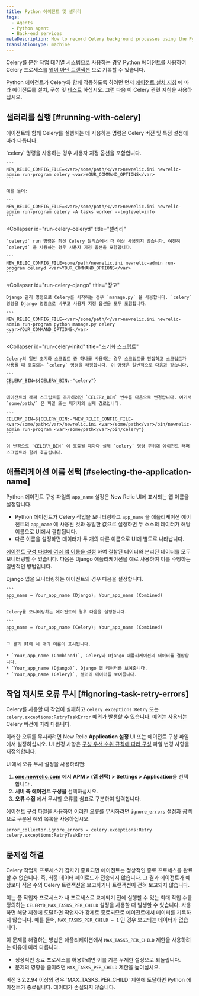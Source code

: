 ```yaml
---
title: Python 에이전트 및 셀러리
tags:
  - Agents
  - Python agent
  - Back-end services
metaDescription: How to record Celery background processes using the Python agent.
translationType: machine
---
```


Celery를 분산 작업 대기열 시스템으로 사용하는 경우 Python 에이전트를 사용하여 Celery 프로세스를 [웹이 아닌 트랜잭션](/docs/apm/transactions/intro-transactions/monitor-background-processes-other-non-web-transactions) 으로 기록할 수 있습니다.

Python 에이전트가 Celery와 함께 작동하도록 하려면 먼저 [에이전트 설치 지침](/docs/agents/python-agent/installation-and-configuration/python-agent-installation) 에 따라 에이전트를 설치, 구성 및 [테스트](/docs/agents/python-agent/installation-and-configuration/testing-python-agent) 하십시오. 그런 다음 이 Celery 관련 지침을 사용하십시오.

## 샐러리를 실행 [#running-with-celery]

에이전트와 함께 Celery를 실행하는 데 사용하는 명령은 Celery 버전 및 특정 설정에 따라 다릅니다.

<CollapserGroup>
  <Collapser
    id="run-celery-celery"
    title="셀러리"
  >
    `celery` 명령을 사용하는 경우 사용자 지정 옵션을 포함합니다.

    ```
    NEW_RELIC_CONFIG_FILE=<var>/some/path/</var>newrelic.ini newrelic-admin run-program celery <var>YOUR_COMMAND_OPTIONS</var>
    ```

    예를 들어:

    ```
    NEW_RELIC_CONFIG_FILE=<var>/some/path/</var>newrelic.ini newrelic-admin run-program celery -A tasks worker --loglevel=info
    ```
  </Collapser>

  <Collapser
    id="run-celery-celeryd"
    title="셀러리"
  >
    `celeryd` run 명령은 최신 Celery 릴리스에서 더 이상 사용되지 않습니다. 여전히 `celeryd` 을 사용하는 경우 사용자 지정 옵션을 포함합니다.

    ```
    NEW_RELIC_CONFIG_FILE=some/path/newrelic.ini newrelic-admin run-program celeryd <var>YOUR_COMMAND_OPTIONS</var>
    ```
  </Collapser>

  <Collapser
    id="run-celery-django"
    title="장고"
  >
    Django 관리 명령으로 Celery를 시작하는 경우 `manage.py` 을 사용합니다. `celery` 명령을 Django 명령으로 바꾸고 사용자 지정 옵션을 모두 포함합니다.

    ```
    NEW_RELIC_CONFIG_FILE=<var>/some/path/</var>newrelic.ini newrelic-admin run-program python manage.py celery <var>YOUR_COMMAND_OPTIONS</var>
    ```
  </Collapser>

  <Collapser
    id="run-celery-initd"
    title="초기화 스크립트"
  >
    Celery의 일반 초기화 스크립트 중 하나를 사용하는 경우 스크립트를 편집하고 스크립트가 사용될 때 호출되는 `celery` 명령을 래핑합니다. 이 명령은 일반적으로 다음과 같습니다.

    ```
    CELERY_BIN=${CELERY_BIN:-"celery"}
    ```

    에이전트의 래퍼 스크립트를 추가하려면 `CELERY_BIN` 변수를 다음으로 변경합니다. 여기서 `some/path/` 은 파일 또는 패키지의 실제 경로입니다.

    ```
    CELERY_BIN=${CELERY_BIN:-"NEW_RELIC_CONFIG_FILE=<var>/some/path</var>/newrelic.ini <var>/some/path</var>/bin/newrelic-admin run-program <var>/some/path</var>/bin/celery"}
    ```

    이 변경으로 `CELERY_BIN` 이 호출될 때마다 실제 `celery` 명령 주위에 에이전트 래퍼 스크립트와 함께 호출됩니다.
  </Collapser>
</CollapserGroup>

## 애플리케이션 이름 선택 [#selecting-the-application-name]

Python 에이전트 구성 파일의 `app_name` 설정은 New Relic UI에 표시되는 앱 이름을 설정합니다.

* Python 에이전트가 Celery 작업을 모니터링하고 `app_name` 을 애플리케이션 에이전트의 `app_name` 에 사용된 것과 동일한 값으로 설정하면 두 소스의 데이터가 해당 이름으로 UI에서 결합됩니다.
* 다른 이름을 설정하면 데이터가 두 개의 다른 이름으로 UI에 별도로 나타납니다.

[에이전트 구성 파일에 여러 앱 이름을 설정](/docs/agents/manage-apm-agents/app-naming/use-multiple-names-app) 하여 결합된 데이터와 분리된 데이터를 모두 모니터링할 수 있습니다. 다음은 Django 애플리케이션을 예로 사용하여 이를 수행하는 일반적인 방법입니다.

<CollapserGroup>
  <Collapser
    id="multiple-app-names"
    title="여러 애플리케이션 이름 사용"
  >
    Django 앱을 모니터링하는 에이전트의 경우 다음을 설정합니다.

    ```
    app_name = Your_app_name (Django); Your_app_name (Combined)
    ```

    Celery를 모니터링하는 에이전트의 경우 다음을 설정합니다.

    ```
    app_name = Your_app_name (Celery); Your_app_name (Combined)
    ```

    그 결과 UI에 세 개의 이름이 표시됩니다.

    * `Your_app_name (Combined)`, Celery와 Django 애플리케이션의 데이터를 결합합니다.
    * `Your_app_name (Django)`, Django 앱 데이터를 보여줍니다.
    * `Your_app_name (Celery)`, 셀러리 데이터를 보여줍니다.
  </Collapser>
</CollapserGroup>

## 작업 재시도 오류 무시 [#ignoring-task-retry-errors]

Celery를 사용할 때 작업이 실패하고 `celery.exceptions:Retry` 또는 `celery.exceptions:RetryTaskError` 예외가 발생할 수 있습니다. 예외는 사용되는 Celery 버전에 따라 다릅니다.

이러한 오류를 무시하려면 New Relic **Application 설정** UI 또는 에이전트 구성 파일에서 설정하십시오. UI 변경 사항은 [구성 우선 순위 규칙에 따라 구성](/docs/agents/python-agent/installation-configuration/python-agent-configuration#options) 파일 변경 사항을 재정의합니다.

UI에서 오류 무시 설정을 사용하려면:

1. **[one.newrelic.com](https://one.newrelic.com/all-capabilities)** 에서 **APM > (앱 선택) > Settings > Application**을 선택합니다 .
2. **서버 측 에이전트 구성을** 선택하십시오.
3. **오류 수집** 에서 무시할 오류를 쉼표로 구분하여 입력합니다.

에이전트 구성 파일을 사용하여 이러한 오류를 무시하려면 [`ignore_errors`](/docs/agents/python-agent/installation-configuration/python-agent-configuration#error-ignore) 설정과 공백으로 구분된 예외 목록을 사용하십시오.

```
error_collector.ignore_errors = celery.exceptions:Retry celery.exceptions:RetryTaskError
```

## 문제점 해결

Celery 작업자 프로세스가 갑자기 종료되면 에이전트는 정상적인 종료 프로세스를 완료할 수 없습니다. 즉, 최종 데이터 페이로드가 전송되지 않습니다. 그 결과 에이전트가 예상보다 적은 수의 Celery 트랜잭션을 보고하거나 트랜잭션이 전혀 보고되지 않습니다.

이는 풀 작업자 프로세스가 새 프로세스로 교체되기 전에 실행할 수 있는 최대 작업 수를 정의하는 `CELERYD_MAX_TASKS_PER_CHILD` 설정을 사용할 때 발생할 수 있습니다. 사용하면 해당 제한에 도달하면 작업자가 강제로 종료되므로 에이전트에서 데이터를 기록하지 않습니다. 예를 들어, `MAX_TASKS_PER_CHILD = 1` 인 경우 보고되는 데이터가 없습니다.

이 문제를 해결하는 방법은 애플리케이션에서 `MAX_TASKS_PER_CHILD` 제한을 사용하려는 이유에 따라 다릅니다.

* 정상적인 종료 프로세스를 허용하려면 이를 기본 무제한 설정으로 되돌립니다.
* 문제의 영향을 줄이려면 `MAX_TASKS_PER_CHILD` 제한을 높이십시오.

<Callout variant="important">
  버전 3.2.2.94 이상의 경우 `MAX_TASKS_PER_CHILD` 제한에 도달하면 Python 에이전트가 종료됩니다. 데이터가 손실되지 않습니다.
</Callout>